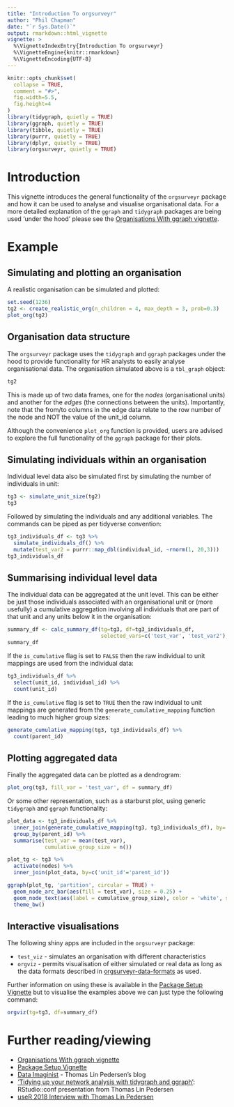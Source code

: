 ```yaml
---
title: "Introduction To orgsurveyr"
author: "Phil Chapman"
date: "`r Sys.Date()`"
output: rmarkdown::html_vignette
vignette: >
  %\VignetteIndexEntry{Introduction To orgsurveyr}
  %\VignetteEngine{knitr::rmarkdown}
  %\VignetteEncoding{UTF-8}
---
```



```r
knitr::opts_chunk$set(
  collapse = TRUE,
  comment = "#>",
  fig.width=5.5,
  fig.height=4
)
library(tidygraph, quietly = TRUE)
library(ggraph, quietly = TRUE)
library(tibble, quietly = TRUE)
library(purrr, quietly = TRUE)
library(dplyr, quietly = TRUE)
library(orgsurveyr, quietly = TRUE)
```

# Introduction

This vignette introduces the general functionality of the `orgsurveyr` package and how it can be used to analyse and visualise organisational data.  For a more detailed explanation of the `ggraph` and `tidygraph` packages are being used 'under the hood' please see the [Organisations With ggraph vignette](organisations_with_ggraph.html). 

# Example

## Simulating and plotting an organisation

A realistic organisation can be simulated and plotted:

```r
set.seed(1236)
tg2 <- create_realistic_org(n_children = 4, max_depth = 3, prob=0.3)
plot_org(tg2)
```

## Organisation data structure

The `orgsurveyr` package uses the `tidygraph` and `ggraph` packages under the hood to provide functionality for HR analysts to easily analyse organisational data.  The organisation simulated above is a `tbl_graph` object:

```r
tg2
```

This is made up of two data frames, one for the *nodes* (organisational units) and another for the *edges* (the connections between the units).  Importantly, note that the from/to columns in the edge data relate to the row number of the node and NOT the value of the unit_id column.

Although the convenience `plot_org` function is provided, users are advised to explore the full functionality of the `ggraph` package for their plots. 

## Simulating individuals within an organisation

Individual level data also be simulated first by simulating the number of individuals in unit:

```r
tg3 <- simulate_unit_size(tg2)
tg3
```

Followed by simulating the individuals and any additional variables.  The commands can be piped as per tidyverse convention:

```r
tg3_individuals_df <- tg3 %>% 
  simulate_individuals_df() %>%
  mutate(test_var2 = purrr::map_dbl(individual_id, ~rnorm(1, 20,3)))
tg3_individuals_df
```

## Summarising individual level data

The individual data can be aggregated at the unit level.  This can be either be just those individuals associated with an organisational unit or (more usefully) a cumulative aggregation involving all individuals that are part of that unit and any units below it in the organisation:

```r
summary_df <- calc_summary_df(tg=tg3, df=tg3_individuals_df, 
                              selected_vars=c('test_var', 'test_var2'), is_cumulative=TRUE)
summary_df
```

If the `is_cumulative` flag is set to `FALSE` then the raw individual to unit mappings are used from the individual data:

```r
tg3_individuals_df %>%
  select(unit_id, individual_id) %>%
  count(unit_id)
```

If the `is_cumulative` flag is set to `TRUE` then the raw individual to unit mappings are generated from the  `generate_cumulative_mapping` function leading to much higher group sizes:

```r
generate_cumulative_mapping(tg3, tg3_individuals_df) %>%
  count(parent_id)
```

## Plotting aggregated data

Finally the aggregated data can be plotted as a dendrogram:

```r
plot_org(tg3, fill_var = 'test_var', df = summary_df)
```

Or some other representation, such as a starburst plot, using generic `tidygraph` and `ggraph` functionality:

```r
plot_data <- tg3_individuals_df %>% 
  inner_join(generate_cumulative_mapping(tg3, tg3_individuals_df), by='individual_id') %>%
  group_by(parent_id) %>%
  summarise(test_var = mean(test_var), 
            cumulative_group_size = n()) 

plot_tg <- tg3 %>%
  activate(nodes) %>%
  inner_join(plot_data, by=c('unit_id'='parent_id'))

ggraph(plot_tg, 'partition', circular = TRUE) + 
  geom_node_arc_bar(aes(fill = test_var), size = 0.25) +
  geom_node_text(aes(label = cumulative_group_size), color = 'white', size = 3) + 
  theme_bw()
```

## Interactive visualisations

The following shiny apps are included in the `orgsurveyr` package:

- `test_viz` - simulates an organisation with different characteristics
- `orgviz` - permits visualisation of either simulated or real data as long as the data formats described in [orgsurveyr-data-formats](../html/orgsurveyr-data-formats.html) as used.

Further information on using these is available in the [Package Setup Vignette](package_setup.html) but to visualise the examples above we can just type the following command:

```r
orgviz(tg=tg3, df=summary_df)
```

# Further reading/viewing

- [Organisations With ggraph vignette](organisations_with_ggraph.html)
- [Package Setup Vignette](package_setup.html)
- [Data Imaginist](https://www.data-imaginist.com) - Thomas Lin Pedersen's blog
- ['Tidying up your network analysis with tidygraph and ggraph'](https://www.rstudio.com/resources/videos/tidying-up-your-network-analysis-with-tidygraph-and-ggraph/): RStudio::conf presentation from Thomas Lin Pedersen
- [useR 2018 Interview with Thomas Lin Pedersen](https://user2018.r-project.org/blog/2018/04/18/interview-with-thomas-lin-pedersen/)

